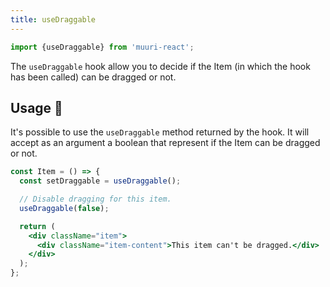 ```yaml
---
title: useDraggable
---
```


```js
import {useDraggable} from 'muuri-react';
```

The `useDraggable` hook allow you to decide if the Item (in which the hook has been called) can be dragged or not.

## Usage 📖

It's possible to use the `useDraggable` method returned by the hook. It will accept as an argument a boolean that represent if the Item can be dragged or not.

```jsx
const Item = () => {
  const setDraggable = useDraggable();

  // Disable dragging for this item.
  useDraggable(false);

  return (
    <div className="item">
      <div className="item-content">This item can't be dragged.</div>
    </div>
  );
};
```
